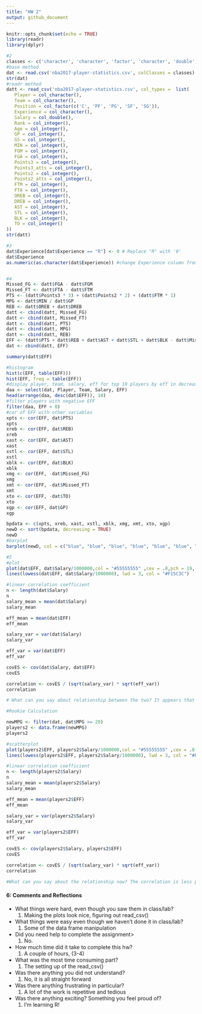 ```yaml
---
title: "HW 2"
output: github_document
---
```


```r
knitr::opts_chunk$set(echo = TRUE)
library(readr)
library(dplyr)
```


```r
#2
classes <- c('character', 'character', 'factor', 'character', 'double', 'integer', 'integer', 'integer', 'integer', 'integer', 'integer', 'integer', 'integer', 'integer', 'integer', 'integer', 'integer', 'integer', 'integer', 'integer', 'integer', 'integer', 'integer', 'integer')
#base method
dat <- read.csv('nba2017-player-statistics.csv', colClasses = classes)
str(dat)
#readr method
datt <- read_csv('nba2017-player-statistics.csv', col_types =  list(
   Player = col_character(),
   Team = col_character(),
   Position = col_factor(c('C', 'PF', 'PG', 'SF', 'SG')),
   Experience = col_character(),
   Salary = col_double(),
   Rank = col_integer(),
   Age = col_integer(),
   GP = col_integer(),
   GS = col_integer(),
   MIN = col_integer(),
   FGM = col_integer(),
   FGA = col_integer(),
   Points3 = col_integer(),
   Points3_atts = col_integer(),
   Points2 = col_integer(),
   Points2_atts = col_integer(),
   FTM = col_integer(),
   FTA = col_integer(),
   OREB = col_integer(),
   DREB = col_integer(),
   AST = col_integer(),
   STL = col_integer(),
   BLK = col_integer(),
   TO = col_integer()
))
str(datt)

#3
dat$Experience[dat$Experience == "R"] <- 0 # Replace "R" with '0'
dat$Experience
as.numeric(as.character(dat$Experience)) #change Experience column from char to numbers


#4
Missed_FG <- datt$FGA - datt$FGM
Missed_FT <- datt$FTA - datt$FTM
PTS <- (datt$Points3 * 3) + (datt$Points2 * 2) + (datt$FTM * 1)
MPG <- datt$MIN / datt$GP
REB <- datt$OREB + datt$DREB
datt <- cbind(datt, Missed_FG)
datt <- cbind(datt, Missed_FT)
datt <- cbind(datt, PTS)
datt <- cbind(datt, MPG)
datt <- cbind(datt, REB)
EFF <- (datt$PTS + datt$REB + datt$AST + datt$STL + datt$BLK - datt$Missed_FG - datt$Missed_FT - datt$TO) / datt$GP
dat <- cbind(datt, EFF)

summary(datt$EFF)

#histogram
hist(c(EFF, table(EFF)))
hist(EFF, freq = table(EFF))
#display player, team, salary, eff for top 10 players by eff in decreasing order
daa <- select(dat, Player, Team, Salary, EFF)
head(arrange(daa, desc(dat$EFF)), 10)
#filter players with negative EFF
filter(daa, EFF < 0)
#cor of EFF with other variables
xpts <- cor(EFF, dat$PTS)
xpts
xreb <- cor(EFF, dat$REB)
xreb
xast <- cor(EFF, dat$AST)
xast
xstl <- cor(EFF, dat$STL)
xstl
xblk <- cor(EFF, dat$BLK)
xblk
xmg <- cor(EFF, -dat$Missed_FG)
xmg
xmt <- cor(EFF, -dat$Missed_FT)
xmt
xto <- cor(EFF, -dat$TO)
xto
xgp <- cor(EFF, dat$GP)
xgp

bpdata <- c(xpts, xreb, xast, xstl, xblk, xmg, xmt, xto, xgp)
newD <- sort(bpdata, decreasing = TRUE)
newD
#barplot
barplot(newD, col = c("blue", "blue", "blue", "blue", "blue", "blue", "red", "red", "red"), main = 'Correlation Between Player Stats and EFF',names.arg = c('PTS', 'REB', 'AST', 'STL', 'BLK', 'MG', 'MT', 'TO', 'GP'), border =TRUE, ylim = c(-1,1))

#5
#plot
plot(dat$EFF, dat$Salary/1000000,col = "#55555555" ,cex = .8,pch = 19, xlab = "EFF (efficiency)", ylab = "Salary (in millions)", main = "Scatterplot with lowess smooth")
lines(lowess(dat$EFF, dat$Salary/1000000), lwd = 3, col = "#F15C3C")

#linear correlation coefficient
n <- length(dat$Salary)
n
salary_mean = mean(dat$Salary)
salary_mean

eff_mean = mean(dat$EFF)
eff_mean

salary_var = var(dat$Salary)
salary_var

eff_var = var(dat$EFF)
eff_var

covES <- cov(dat$Salary, dat$EFF)
covES

correlation <- covES / (sqrt(salary_var) * sqrt(eff_var))
correlation

# What can you say about relationship between the two? It appears that there is a positive correlation between salary and eff score, the higher the eff score, it is probably the higher the salary since it would mean, in theory, the player is performing at a good level.

#Rookie Calculation

newMPG <- filter(dat, dat$MPG >= 20)
players2 <- data.frame(newMPG)
players2

#scatterplot
plot(players2$EFF, players2$Salary/1000000,col = "#55555555" ,cex = .8, xlab = "EFF (efficiency)", ylab = "Salary (in millions)", main = "Scatterplot with lowess smooth")
lines(lowess(players2$EFF, players2$Salary/1000000), lwd = 3, col = "#F15C3C")

#linear correlation coefficient
n <- length(players2$Salary)
n
salary_mean = mean(players2$Salary)
salary_mean

eff_mean = mean(players2$EFF)
eff_mean

salary_var = var(players2$Salary)
salary_var

eff_var = var(players2$EFF)
eff_var

covES <- cov(players2$Salary, players2$EFF)
covES

correlation <- covES / (sqrt(salary_var) * sqrt(eff_var))
correlation

#What can you say about the relationship now? The correlation is less positie than before, it does not seem that a good EFF score implies a higher salary. There are a lot of factors with salary caps that contribute to this not being as positive as before. More experience does not necessarily mean earn more.

```

#### 6: Comments and Reflections
- What things were hard, even though you saw them in class/lab?
  1. Making the plots look nice, figuring out read_csv()
- What things were easy even though we haven't done it in class/lab?
  1. Some of the data frame manipulation
- Did you need help to complete the assignment>
  1. No.
- How much time did it take to complete this hw?
  1. A couple of hours, (3-4)
- What was the most time consuming part?
  1. The setting up of the read_csv()
- Was there anything you did not understand?
  1. No, it is all straight forward
- Was there anything frustrating in particular?
  1. A lot of the work is repetitive and tedious
- Was there anything exciting? Something you feel proud of?
  1. I'm learning R!
  





